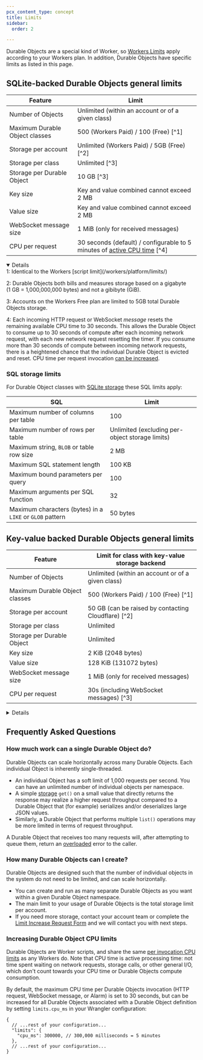 ```yaml
---
pcx_content_type: concept
title: Limits
sidebar:
  order: 2

---
```



Durable Objects are a special kind of Worker, so [Workers Limits](/workers/platform/limits/) apply according to your Workers plan. In addition, Durable Objects have specific limits as listed in this page.

## SQLite-backed Durable Objects general limits

| Feature                                  | Limit |
| ---------------------------------------- | ----------------------------------------------------------- |
| Number of Objects                        | Unlimited (within an account or of a given class)           |
| Maximum Durable Object classes           | 500 (Workers Paid) / 100 (Free) [^1]                        |
| Storage per account                      | Unlimited (Workers Paid) / 5GB (Free) [^2]                  |
| Storage per class                        | Unlimited [^3]                                              |
| Storage per Durable Object               | 10 GB [^3]                                                  |
| Key size                                 | Key and value combined cannot exceed 2 MB                   |
| Value size                               | Key and value combined cannot exceed 2 MB                   |
| WebSocket message size                   | 1 MiB (only for received messages)                          |
| CPU per request                          | 30 seconds (default) / configurable to 5 minutes of [active CPU time](/workers/platform/limits/#cpu-time) [^4] |

<Details header="Footnotes" open={true}>
1: Identical to the Workers [script limit](/workers/platform/limits/)

2: Durable Objects both bills and measures storage based on a gigabyte <br/> (1 GB = 1,000,000,000 bytes) and not a gibibyte (GiB). <br/>

3: Accounts on the Workers Free plan are limited to 5GB total Durable Objects storage.

4: Each incoming HTTP request or WebSocket *message* resets the remaining available CPU time to 30 seconds. This allows the Durable Object to consume up to 30 seconds of compute after each incoming network request, with each new network request resetting the timer. If you consume more than 30 seconds of compute between incoming network requests, there is a heightened chance that the individual Durable Object is evicted and reset. CPU time per request invocation [can be increased](/durable-objects/platform/limits/#increasing-durable-object-cpu-limits).
</Details>

### SQL storage limits

For Durable Object classes with [SQLite storage](/durable-objects/api/storage-api/#sql-storage) these SQL limits apply:

| SQL                                                      | Limit                                           |
| -------------------------------------------------------- | ----------------------------------------------- |
| Maximum number of columns per table                      | 100                                             |
| Maximum number of rows per table                         | Unlimited (excluding per-object storage limits) |
| Maximum string, `BLOB` or table row size                 | 2 MB                                            |
| Maximum SQL statement length                             | 100 KB                                          |
| Maximum bound parameters per query                       | 100                                             |
| Maximum arguments per SQL function                       | 32                                              |
| Maximum characters (bytes) in a `LIKE` or `GLOB` pattern | 50 bytes                                        |

## Key-value backed Durable Objects general limits

<Render file="do-plans-note"/>

| Feature                                  | Limit for class with key-value storage backend                   |
| ---------------------------------------- | ---------------------------------------------------------------- |
| Number of Objects                        | Unlimited (within an account or of a given class)                |
| Maximum Durable Object classes           | 500 (Workers Paid) / 100 (Free) [^1]                             |
| Storage per account                      | 50 GB (can be raised by contacting Cloudflare) [^2]              |
| Storage per class                        | Unlimited                                                        |
| Storage per Durable Object               | Unlimited                                                        |
| Key size                                 | 2 KiB (2048 bytes)                                               |
| Value size                               | 128 KiB (131072 bytes)                                           |
| WebSocket message size                   | 1 MiB (only for received messages)                               |
| CPU per request                          | 30s (including WebSocket messages) [^3]                          |

<Details header="Footnotes">
1: Identical to the Workers [script limit](/workers/platform/limits/)

2: Durable Objects both bills and measures storage based on a gigabyte <br/> (1 GB = 1,000,000,000 bytes) and not a gibibyte (GiB). <br/>

3: Each incoming HTTP request or WebSocket *message* resets the remaining available CPU time to 30 seconds. This allows the Durable Object to consume up to 30 seconds of compute after each incoming network request, with each new network request resetting the timer. If you consume more than 30 seconds of compute between incoming network requests, there is a heightened chance that the individual Durable Object is evicted and reset. CPU time per request invocation [can be increased](/durable-objects/platform/limits/#increasing-durable-object-cpu-limits).
</Details>

<Render file="limits_increase" product="workers" />

## Frequently Asked Questions

### How much work can a single Durable Object do?

Durable Objects can scale horizontally across many Durable Objects. Each individual Object is inherently single-threaded.

- An individual Object has a soft limit of 1,000 requests per second. You can have an unlimited number of individual objects per namespace.
- A simple [storage](/durable-objects/api/storage-api/) `get()` on a small value that directly returns the response may realize a higher request throughput compared to a Durable Object that (for example) serializes and/or deserializes large JSON values.
- Similarly, a Durable Object that performs multiple `list()` operations may be more limited in terms of request throughput.

A Durable Object that receives too many requests will, after attempting to queue them, return an [overloaded](/durable-objects/observability/troubleshooting/#durable-object-is-overloaded) error to the caller.

### How many Durable Objects can I create?

Durable Objects are designed such that the number of individual objects in the system do not need to be limited, and can scale horizontally.

- You can create and run as many separate Durable Objects as you want within a given Durable Object <GlossaryTooltip term="namespace">namespace</GlossaryTooltip>.
- The main limit to your usage of Durable Objects is the total storage limit per account.
- If you need more storage, contact your account team or complete the [Limit Increase Request Form](https://forms.gle/ukpeZVLWLnKeixDu7) and we will contact you with next steps.

### Increasing Durable Object CPU limits

Durable Objects are Worker scripts, and share the same [per invocation CPU limits](/workers/platform/limits/#worker-limits) as any Workers do. Note that CPU time is active processing time: not time spent waiting on network requests, storage calls, or other general I/O, which don't count towards your CPU time or Durable Objects compute consumption.

By default, the maximum CPU time per Durable Objects invocation (HTTP request, WebSocket message, or Alarm) is set to 30 seconds, but can be increased for all Durable Objects associated with a Durable Object definition by setting `limits.cpu_ms` in your Wrangler configuration:

<WranglerConfig>

```jsonc
{
  // ...rest of your configuration...
  "limits": {
    "cpu_ms": 300000, // 300,000 milliseconds = 5 minutes
  },
  // ...rest of your configuration...
}
```

</WranglerConfig>
